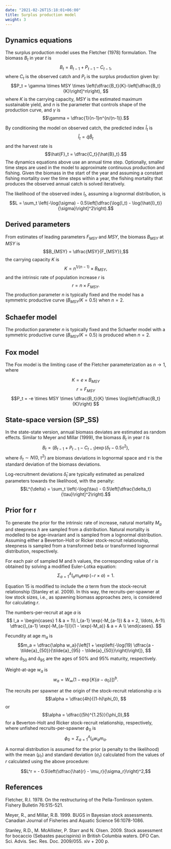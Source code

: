 ```yaml
---
date: "2021-02-26T15:18:01+06:00"
title: Surplus production model
weight: 3
---
```


## Dynamics equations
The surplus production model uses the Fletcher (1978) formulation. The biomass $B_t$ in year $t$ is
$$B_t = B_{t-1} + P_{t-1} - C_{t-1},$$
where $C_t$ is the observed catch and $P_t$ is the surplus production given by:
$$P_t = \gamma \times MSY \times \left(\dfrac{B_t}{K}-\left[\dfrac{B_t}{K}\right]^n\right), $$
where $K$ is the carrying capacity, $MSY$ is the estimated maximum sustainable yield, and $n$ is the parameter that controls shape of the production curve, and
$\gamma$ is
$$\gamma = \dfrac{1}{n-1}n^{n/(n-1)}.$$

By conditioning the model on observed catch, the predicted index $\hat{I}_t$ is
$$\hat{I}_t = \hat{q} \hat{B}_t $$
and the harvest rate is
$$\hat{F}_t = \dfrac{C_t}{\hat{B}_t}.$$
The dynamics equations above use an annual time step. Optionally, smaller time steps are used in the model to approximate continuous production and fishing. Given the biomass in the start of the year and assuming a constant fishing mortality over the time steps within a year, the fishing mortality that produces the observed annual catch is solved iteratively.

The likelihood of the observed index $I_t$, assuming a lognormal distribution, is
$$L = \sum_t \left(-\log(\sigma) - 0.5\left[\dfrac{\log(I_t) - \log(\hat{I}_t)}{\sigma}\right]^2\right).$$

## Derived parameters

From estimates of leading parameters $F_{MSY}$ and $MSY$, the biomass $B_{MSY}$ at $MSY$ is
$$B_{MSY} = \dfrac{MSY}{F_{MSY}},$$
the carrying capacity $K$ is
$$K = n^{1/(n-1)} \times B_{MSY} ,$$
and the intrinsic rate of population increase $r$ is
$$ r = n \times F_{MSY}.$$
The production parameter $n$ is typically fixed and the model has a symmetric productive curve ($B_{MSY}/K = 0.5$) when $n = 2$.

## Schaefer model

The production parameter $n$ is typically fixed and the Schaefer model with a symmetric productive curve ($B_{MSY}/K = 0.5$) is produced when $n = 2$.

## Fox model
The Fox model is the limiting case of the Fletcher parameterization as $n \rightarrow 1$, where

$$K = e \times B_{MSY}$$ 
$$r = F_{MSY}$$
$$P_t = -e \times MSY \times \dfrac{B_t}{K} \times \log\left(\dfrac{B_t}{K}\right) $$

## State-space version (SP_SS)
In the state-state version, annual biomass deviates are estimated as random effects. Similar to Meyer and Millar (1999), the biomass $B_t$ in year $t$ is
$$B_t = (B_{t-1} + P_{t-1} - C_{t-1})\exp(\delta_t - 0.5 \tau^2),$$
where $\delta_t \sim N(0, \tau^2)$ are biomass deviations in lognormal space and $\tau$ is the standard deviation of the biomass deviations.

Log-recruitment deviations $\hat{\delta}_t$ are typically estimated as penalized parameters towards the likelihood, with the penalty:
$$L^{\delta} = \sum_t \left(-\log(\tau) - 0.5\left[\dfrac{\delta_t}{\tau}\right]^2\right).$$

## Prior for r
To generate the prior for the intrinsic rate of increase, natural mortality $M_a$ and steepness $h$ are sampled from a distribution. Natural mortality is modelled to be age-invariant and is sampled from a lognormal distribution.
Assuming either a Beverton-Holt or Ricker stock-recruit relationship, steepness is sampled from a transformed beta or transformed lognormal distribution, respectively.

For each pair of sampled M and h values, the corresponding value of $r$ is obtained by solving a modified Euler-Lotka equation:
$$\Sigma_{a=1}^A l_a m_a \exp(-r \times a) = 1.$$

Equation 15 is modified to include the $\alpha$ term from the stock-recruit relationship (Stanley et al. 2009). In this way, the recruits-per-spawner at low stock sizes, i.e., as spawning biomass approaches zero, is considered for calculating $r$.

The numbers-per-recruit at age $a$ is
$$
l_a =
\begin{cases}
      1 & a = 1\\
      l_{a-1} \exp(-M_{a-1}) & a = 2, \ldots, A-1\\
      \dfrac{l_{a-1} \exp(-M_{a-1})}{1 - \exp(-M_a)} & a = A \\
\end{cases}.
$$

Fecundity at age $m_a$ is
$$m_a = \dfrac{\alpha w_a}{\left[1 + \exp\left(-\log(19) \dfrac{a - \tilde{a}_{50}}{\tilde{a}_{95} - \tilde{a}_{50}}\right)\right]}, $$
where $\tilde{a}_{50}$ and $\tilde{a}_{95}$ are the ages of 50% and 95% maturity, respectively.

Weight-at-age $w_a$ is
$$w_a = W_{\infty}(1 - \exp[K\{a-a_0\}])^b.$$

The recruits per spawner at the origin of the stock-recruit relationship $\alpha$ is 
$$\alpha = \dfrac{4h}{(1-h)\phi_0}, $$
or
$$\alpha = \dfrac{(5h)^{1.25}}{\phi_0},$$
for a Beverton-Holt and Ricker stock-recruit relationship, respectively, where unfished recruits-per-spawner $\phi_0$
is
$$\phi_0 = \Sigma_{a=1}^A l_a w_a m_a.$$

A normal distribution is assumed for the prior (a penalty to the likelihood) with the mean ($\mu_r$) and standard deviation ($\sigma_r$) calculated from the values of $r$ calculated using the above procedure:

$$L^r = - 0.5\left(\dfrac{\hat{r} - \mu_r}{\sigma_r}\right)^2,$$

## References
Fletcher, R.I. 1978. On the restructuring of the Pella-Tomlinson system. Fishery Bulletin 76:515-521.

Meyer, R., and Millar, R.B. 1999. BUGS in Bayesian stock assessments. Canadian Journal of Fisheries and Aquatic Science 56:1078-1086.

Stanley, R.D., M. McAllister, P. Starr and N. Olsen. 2009. Stock assessment for bocaccio (Sebastes
paucispinis) in British Columbia waters. DFO Can. Sci. Advis. Sec. Res. Doc. 2009/055.
xiv + 200 p. 
